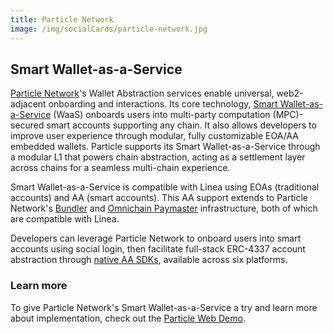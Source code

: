 ```yaml
---
title: Particle Network
image: /img/socialCards/particle-network.jpg
---
```


## Smart Wallet-as-a-Service

[Particle Network](https://particle.network)'s Wallet Abstraction services enable universal, 
web2-adjacent onboarding and interactions. Its core technology, [Smart Wallet-as-a-Service](https://blog.particle.network/announcing-our-smart-wallet-as-a-service-modular-stack-upgrading-waas-with-erc-4337) 
(WaaS) onboards users into multi-party computation (MPC)-secured smart accounts supporting any chain. 
It also allows developers to improve user experience through modular, fully customizable EOA/AA 
embedded wallets. Particle supports its Smart Wallet-as-a-Service through a modular L1 that powers 
chain abstraction, acting as a settlement layer across chains for a seamless multi-chain experience.

Smart Wallet-as-a-Service is compatible with Linea using EOAs (traditional accounts) and AA (smart 
accounts). This AA support extends to Particle Network's [Bundler](https://developers.particle.network/docs/bundler) 
and [Omnichain Paymaster](https://developers.particle.network/docs/paymaster) infrastructure, both 
of which are compatible with Linea.

Developers can leverage Particle Network to onboard users into smart accounts using social login, 
then facilitate full-stack ERC-4337 account abstraction through [native AA SDKs](https://developers.particle.network/docs/aa-web-quickstart), 
available across six platforms.

### Learn more

To give Particle Network's Smart Wallet-as-a-Service a try and learn more about implementation, 
check out the [Particle Web Demo](https://core-demo.particle.network/).
